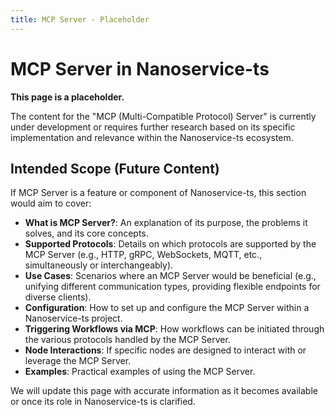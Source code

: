 ```yaml
---
title: MCP Server - Placeholder
---
```


# MCP Server in Nanoservice-ts

**This page is a placeholder.**

The content for the "MCP (Multi-Compatible Protocol) Server" is currently under development or requires further research based on its specific implementation and relevance within the Nanoservice-ts ecosystem.

## Intended Scope (Future Content)

If MCP Server is a feature or component of Nanoservice-ts, this section would aim to cover:

*   **What is MCP Server?**: An explanation of its purpose, the problems it solves, and its core concepts.
*   **Supported Protocols**: Details on which protocols are supported by the MCP Server (e.g., HTTP, gRPC, WebSockets, MQTT, etc., simultaneously or interchangeably).
*   **Use Cases**: Scenarios where an MCP Server would be beneficial (e.g., unifying different communication types, providing flexible endpoints for diverse clients).
*   **Configuration**: How to set up and configure the MCP Server within a Nanoservice-ts project.
*   **Triggering Workflows via MCP**: How workflows can be initiated through the various protocols handled by the MCP Server.
*   **Node Interactions**: If specific nodes are designed to interact with or leverage the MCP Server.
*   **Examples**: Practical examples of using the MCP Server.

We will update this page with accurate information as it becomes available or once its role in Nanoservice-ts is clarified.
